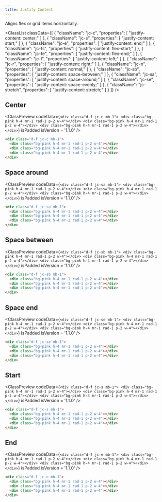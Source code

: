 ```yaml
---
title: Justify Content
---
```



Aligns flex or grid items horizontally.

<ClassList
  classData={[
    {
      "className": "jc-c",
      "properties": [
        "justify-content: center;"
      ]
    },
    {
      "className": "jc-s",
      "properties": [
        "justify-content: start;"
      ]
    },
    {
      "className": "jc-e",
      "properties": [
        "justify-content: end;"
      ]
    },
    {
      "className": "jc-fs",
      "properties": [
        "justify-content: flex-start;"
      ]
    },
    {
      "className": "jc-fe",
      "properties": [
        "justify-content: flex-end;"
      ]
    },
    {
      "className": "jc-l",
      "properties": [
        "justify-content: left;"
      ]
    },
    {
      "className": "jc-r",
      "properties": [
        "justify-content: right;"
      ]
    },
    {
      "className": "jc-n",
      "properties": [
        "justify-content: normal;"
      ]
    },
    {
      "className": "jc-sb",
      "properties": [
        "justify-content: space-between;"
      ]
    },
    {
      "className": "jc-sa",
      "properties": [
        "justify-content: space-around;"
      ]
    },
    {
      "className": "jc-se",
      "properties": [
        "justify-content: space-evenly;"
      ]
    },
    {
      "className": "jc-stretch",
      "properties": [
        "justify-content: stretch;"
      ]
    }
  ]}
/>

## Center

<ClassPreview
  codeData={`
    <div class="d-f jc-c mb-1">
      <div class="bg-pink h-4 mr-1 rad-1 p-2 w-4"></div>
      <div class="bg-pink h-4 mr-1 rad-1 p-2 w-4"></div>
      <div class="bg-pink h-4 mr-1 rad-1 p-2 w-4"></div>
    </div>
  `}
  isPadded
  isVersion = '1.1.0'
/>

```html
<div class="d-f jc-c mb-1">
  <div class="bg-pink h-4 mr-1 rad-1 p-2 w-4"></div>
  <div class="bg-pink h-4 mr-1 rad-1 p-2 w-4"></div>
  <div class="bg-pink h-4 mr-1 rad-1 p-2 w-4"></div>
</div>
```

## Space around

<ClassPreview
  codeData={`
    <div class="d-f jc-sa mb-1">
      <div class="bg-pink h-4 mr-1 rad-1 p-2 w-4"></div>
      <div class="bg-pink h-4 mr-1 rad-1 p-2 w-4"></div>
      <div class="bg-pink h-4 mr-1 rad-1 p-2 w-4"></div>
    </div>
  `}
  isPadded
  isVersion = '1.1.0'
/>

```html
<div class="d-f jc-sa mb-1">
  <div class="bg-pink h-4 mr-1 rad-1 p-2 w-4"></div>
  <div class="bg-pink h-4 mr-1 rad-1 p-2 w-4"></div>
  <div class="bg-pink h-4 mr-1 rad-1 p-2 w-4"></div>
</div>
```

## Space between

<ClassPreview
  codeData={`
    <div class="d-f jc-sb mb-1">
      <div class="bg-pink h-4 mr-1 rad-1 p-2 w-4"></div>
      <div class="bg-pink h-4 mr-1 rad-1 p-2 w-4"></div>
      <div class="bg-pink h-4 mr-1 rad-1 p-2 w-4"></div>
    </div>
  `}
  isPadded
  isVersion = '1.1.0'
/>

```html
<div class="d-f jc-sb mb-1">
  <div class="bg-pink h-4 mr-1 rad-1 p-2 w-4"></div>
  <div class="bg-pink h-4 mr-1 rad-1 p-2 w-4"></div>
  <div class="bg-pink h-4 mr-1 rad-1 p-2 w-4"></div>
</div>
```

## Space end

<ClassPreview
  codeData={`
    <div class="d-f jc-se mb-1">
      <div class="bg-pink h-4 mr-1 rad-1 p-2 w-4"></div>
      <div class="bg-pink h-4 mr-1 rad-1 p-2 w-4"></div>
      <div class="bg-pink h-4 mr-1 rad-1 p-2 w-4"></div>
    </div>
  `}
  isPadded
  isVersion = '1.1.0'
/>

```html
<div class="d-f jc-se mb-1">
  <div class="bg-pink h-4 mr-1 rad-1 p-2 w-4"></div>
  <div class="bg-pink h-4 mr-1 rad-1 p-2 w-4"></div>
  <div class="bg-pink h-4 mr-1 rad-1 p-2 w-4"></div>
</div>
```

## Start

<ClassPreview
  codeData={`
    <div class="d-f jc-s mb-1">
      <div class="bg-pink h-4 mr-1 rad-1 p-2 w-4"></div>
      <div class="bg-pink h-4 mr-1 rad-1 p-2 w-4"></div>
      <div class="bg-pink h-4 mr-1 rad-1 p-2 w-4"></div>
    </div>
  `}
  isPadded
  isVersion = '1.1.0'
/>

```html
<div class="d-f jc-s mb-1">
  <div class="bg-pink h-4 mr-1 rad-1 p-2 w-4"></div>
  <div class="bg-pink h-4 mr-1 rad-1 p-2 w-4"></div>
  <div class="bg-pink h-4 mr-1 rad-1 p-2 w-4"></div>
</div>
```

## End

<ClassPreview
  codeData={`
    <div class="d-f jc-e mb-1">
      <div class="bg-pink h-4 mr-1 rad-1 p-2 w-4"></div>
      <div class="bg-pink h-4 mr-1 rad-1 p-2 w-4"></div>
      <div class="bg-pink h-4 mr-1 rad-1 p-2 w-4"></div>
    </div>
  `}
  isPadded
  isVersion = '1.1.0'
/>

```html
<div class="d-f jc-e mb-1">
  <div class="bg-pink h-4 mr-1 rad-1 p-2 w-4"></div>
  <div class="bg-pink h-4 mr-1 rad-1 p-2 w-4"></div>
  <div class="bg-pink h-4 mr-1 rad-1 p-2 w-4"></div>
</div>
```